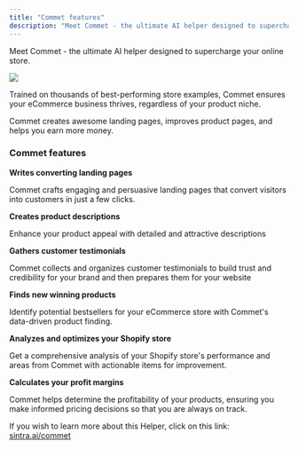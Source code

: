 ```yaml
---
title: "Commet features"
description: "Meet Commet - the ultimate AI helper designed to supercharge your online store."
---
```


Meet Commet - the ultimate AI helper designed to supercharge your online store.

![](https://downloads.intercomcdn.com/i/o/1114398476/3cdc3ef5a2360f52af14e8e8/image.png?expires=1754573400&signature=6ebbed12be2e8705f528b920ea81bbed0c0bedc8ce2d5fa10fe8886becfc313c&req=dSEmEsp3lYVYX%2FMW1HO4zQhChYLWRHlUWqk14WOWraTyye2KvaNm51U79qI7%0AXGAI%0A)

Trained on thousands of best-performing store examples, Commet ensures your eCommerce business thrives, regardless of your product niche.

Commet creates awesome landing pages, improves product pages, and helps you earn more money.

### **Commet features**

**Writes converting landing pages**

Commet crafts engaging and persuasive landing pages that convert visitors into customers in just a few clicks.

**Creates product descriptions**

Enhance your product appeal with detailed and attractive descriptions

**Gathers customer testimonials**

Commet collects and organizes customer testimonials to build trust and credibility for your brand and then prepares them for your website

**Finds new winning products**

Identify potential bestsellers for your eCommerce store with Commet's data-driven product finding.

**Analyzes and optimizes your Shopify store**

Get a comprehensive analysis of your Shopify store's performance and areas from Commet with actionable items for improvement.

**Calculates your profit margins**

Commet helps determine the profitability of your products, ensuring you make informed pricing decisions so that you are always on track.

If you wish to learn more about this Helper, click on this link: [sintra.ai/commet](https://sintra.ai/commet)